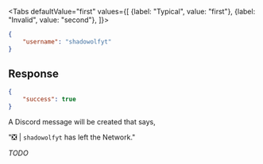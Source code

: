 <Tabs
    defaultValue="first"
    values={[
        {label: "Typical", value: "first"},
        {label: "Invalid", value: "second"},
    ]}>
<TabItem value="first">

```json
{
    "username": "shadowolfyt"
}
```

## Response

```json
{
    "success": true
}
```

A Discord message will be created that says,

"❎  | `shadowolfyt` has left the Network."

</TabItem>
<TabItem value="second">

*TODO*

</TabItem>
</Tabs>

